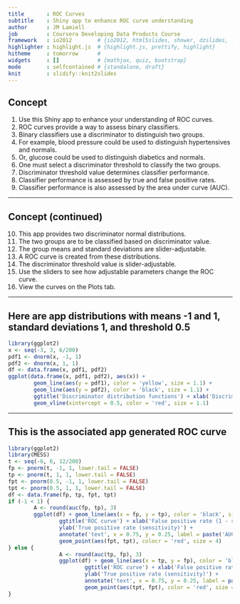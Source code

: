 ```yaml
---
title       : ROC Curves
subtitle    : Shiny app to enhance ROC curve understanding
author      : JM Lamiell
job         : Coursera Developing Data Products Course
framework   : io2012        # {io2012, html5slides, shower, dzslides, ...}
highlighter : highlight.js  # {highlight.js, prettify, highlight}
hitheme     : tomorrow      # 
widgets     : []            # {mathjax, quiz, bootstrap}
mode        : selfcontained # {standalone, draft}
knit        : slidify::knit2slides
---
```


## Concept

1. Use this Shiny app to enhance your understanding of ROC curves.
2. ROC curves provide a way to assess binary classifiers.
3. Binary classifiers use a discriminator to distinguish two groups.
4. For example, blood pressure could be used to distinguish hypertensives and normals.
5. Or, glucose could be used to distinguish diabetics and normals.
6. One must select a discriminator threshold to classify the two groups.
7. Discriminator threshold value determines classifier performance.
8. Classifier performance is assessed by true and false positive rates.
9. Classifier performance is also assessed by the area under curve (AUC).

---

## Concept (continued)

10. This app provides two discriminator normal distributions.
11. The two groups are to be classified based on discriminator value.
12. The group means and standard deviations are slider-adjustable.
13. A ROC curve is created from these distributions.
14. The discriminator threshold value is slider-adjustable.
15. Use the sliders to see how adjustable parameters change the ROC curve.
16. View the curves on the Plots tab.

---

## Here are app distributions with means -1 and 1, standard deviations 1, and threshold 0.5

``` r
library(ggplot2)
x <- seq(-3, 3, 6/200)
pdf1 <- dnorm(x, -1, 1)
pdf2 <- dnorm(x, 1, 1)
df <- data.frame(x, pdf1, pdf2)
ggplot(data.frame(x, pdf1, pdf2), aes(x)) +
        geom_line(aes(y = pdf1), color = 'yellow', size = 1.1) +
        geom_line(aes(y = pdf2), color = 'black', size = 1.1) +
        ggtitle('Discriminator distribution functions') + xlab('Discriminator value') + ylab('') +
        geom_vline(xintercept = 0.5, color = 'red', size = 1.1)
```

---

## This is the associated app generated ROC curve

``` r
library(ggplot2)
library(MESS)
t <- seq(-6, 6, 12/200)
fp <- pnorm(t, -1, 1, lower.tail = FALSE)
tp <- pnorm(t, 1, 1, lower.tail = FALSE)
fpt <- pnorm(0.5, -1, 1, lower.tail = FALSE)
tpt <- pnorm(0.5, 1, 1, lower.tail = FALSE)
df <- data.frame(fp, tp, fpt, tpt)
if (-1 < 1) {
        A <- round(auc(fp, tp), 3)
        ggplot(df) + geom_line(aes(x = fp, y = tp), color = 'black', size = 1.1) +
                ggtitle('ROC curve') + xlab('False positive rate (1 - specificity)') +
                ylab('True positive rate (sensitivity)') +
                annotate('text', x = 0.75, y = 0.25, label = paste('AUC =', A)) +
                geom_point(aes(fpt, tpt), colocr = 'red', size = 4)
} else {
                A <- round(auc(tp, fp), 3)
                ggplot(df) + geom_line(aes(x = tp, y = fp), color = 'black', size = 1.1) +
                        ggtitle('ROC curve') + xlab('False positive rate (1 - specificity)') +
                        ylab('True positive rate (sensitivity)') +
                        annotate('text', x = 0.75, y = 0.25, label = paste('AUC =', A)) +
                        geom_point(aes(tpt, fpt), color = 'red', size = 4)
}
```
